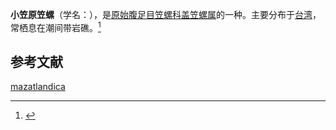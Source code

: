 {{Speciesbox
| name = 小笠原笠螺
| image = 
| image_width = 
| genus = Cellana
| species = mazatlandica
| authority = (Sowerby, 1839)
}}
'''小笠原笠螺'''（学名：''{{lang|la|Cellana mazatlandica}}''），是[[原始腹足目|原始腹足目]][[笠螺科|笠螺科]][[盖笠螺属|盖笠螺属]]的一种。主要分布于[[台湾|台湾]]，常栖息在潮间带岩礁。<ref>{{cite web|url=http://shell.sinica.edu.tw/chinese/shellbase_detail.php?science_no=3276|title=国际贝库：小笠原笠螺|publisher=台湾贝类资料库|accessdate=2009-08-11|archive-date=2016-03-04|archive-url=https://web.archive.org/web/20160304125408/http://shell.sinica.edu.tw/chinese/shellbase_detail.php?science_no=3276|dead-url=no}}</ref>

== 参考文献 ==
{{reflist|2}}
{{Taxonbar|from=Q13458655}}

[[Category:盖笠螺属|mazatlandica]]